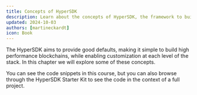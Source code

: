 ```yaml
---
title: Concepts of HyperSDK
description: Learn about the concepts of HyperSDK, the framework to build high-performance VMs on Avalanche.
updated: 2024-10-03
authors: [martineckardt]
icon: Book
---
```


The HyperSDK aims to provide good defaults, making it simple to build high performance blockchains, while enabling customization at each level of the stack. In this chapter we will explore some of these concepts.

You can see the code snippets in this course, but you can also browse through the HyperSDK Starter Kit to see the code in the context of a full project.